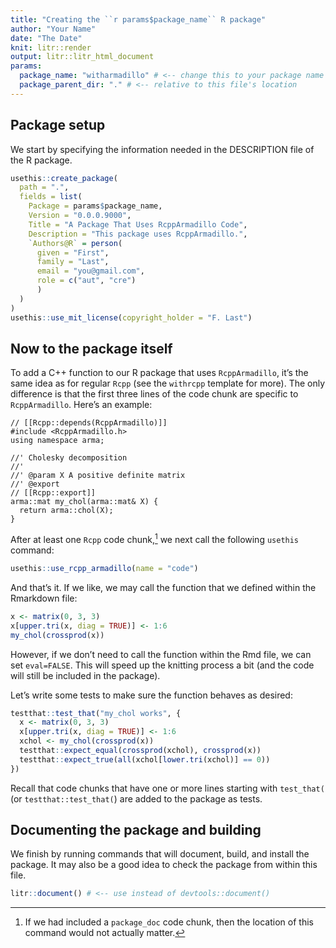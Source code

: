 ```yaml
---
title: "Creating the ``r params$package_name`` R package"
author: "Your Name"
date: "The Date"
knit: litr::render
output: litr::litr_html_document
params:
  package_name: "witharmadillo" # <-- change this to your package name
  package_parent_dir: "." # <-- relative to this file's location
---
```


<!-- This Rmd file contains all the code needed to define an R package.  Press "Knit" in RStudio or more generally run `litr::render("name-of-this-file.Rmd")` to generate the R package.  Remember that when you want to modify anything about the R package, you should modify this document rather than the package that is outputted.
-->

## Package setup

We start by specifying the information needed in the DESCRIPTION file of the R package.

```r
usethis::create_package(
  path = ".",
  fields = list(
    Package = params$package_name,
    Version = "0.0.0.9000",
    Title = "A Package That Uses RcppArmadillo Code",
    Description = "This package uses RcppArmadillo.",
    `Authors@R` = person(
      given = "First",
      family = "Last",
      email = "you@gmail.com",
      role = c("aut", "cre")
      )
  )
)
usethis::use_mit_license(copyright_holder = "F. Last")
```


## Now to the package itself

To add a C++ function to our R package that uses `RcppArmadillo`, it's the same idea as for regular `Rcpp` (see the `withrcpp` template for more).  The only difference is that the first three lines of the code chunk are specific to `RcppArmadillo`.  Here's an example:

```Rcpp
// [[Rcpp::depends(RcppArmadillo)]]
#include <RcppArmadillo.h>
using namespace arma;

//' Cholesky decomposition
//' 
//' @param X A positive definite matrix
//' @export
// [[Rcpp::export]]
arma::mat my_chol(arma::mat& X) {
  return arma::chol(X);
}
```

After at least one `Rcpp` code chunk,^[If we had included a `package_doc` code chunk, then the location of this command would not actually matter.] we next call the following `usethis` command:

```r
usethis::use_rcpp_armadillo(name = "code")
```

And that's it.  If we like, we may call the function that we defined within the Rmarkdown file:

```r
x <- matrix(0, 3, 3)
x[upper.tri(x, diag = TRUE)] <- 1:6
my_chol(crossprod(x))
```

However, if we don't need to call the function within the Rmd file, we can set `eval=FALSE`.  This will speed up the knitting process a bit (and the code will still be included in the package).

Let's write some tests to make sure the function behaves as desired:

```r
testthat::test_that("my_chol works", {
  x <- matrix(0, 3, 3)
  x[upper.tri(x, diag = TRUE)] <- 1:6
  xchol <- my_chol(crossprod(x))
  testthat::expect_equal(crossprod(xchol), crossprod(x))
  testthat::expect_true(all(xchol[lower.tri(xchol)] == 0))
})
```

Recall that code chunks that have one or more lines starting with `test_that(` (or `testthat::test_that(`) are added to the package as tests.

## Documenting the package and building

We finish by running commands that will document, build, and install the package.  It may also be a good idea to check the package from within this file.

```r
litr::document() # <-- use instead of devtools::document()
```


